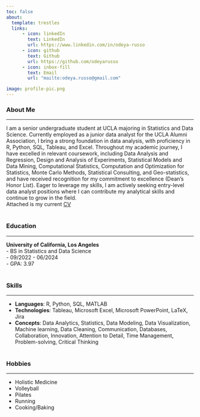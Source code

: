 ```yaml
---
toc: false
about:
  template: trestles
  links:
      - icon: linkedIn
        text: LinkedIn
        url: https://www.linkedin.com/in/odeya-russo
      - icon: github
        text: Github
        url: https://github.com/odeyarusso
      - icon: inbox-fill
        text: Email
        url: "mailto:odeya.russo@gmail.com"

image: profile-pic.png
---
```


### About Me
<hr>
I am a senior undergraduate student at UCLA majoring in Statistics and Data Science. Currently employed as a junior data analyst for the UCLA Alumni Association, I bring a strong foundation in data analysis, with proficiency in R, Python, SQL, Tableau, and Excel. Throughout my academic journey, I have excelled in relevant coursework, including Data Analysis and Regression, Design and Analysis of Experiments, Statistical Models and Data Mining, Computational Statistics, Computation and Optimization for Statistics, Monte Carlo Methods, Statistical Consulting, and Geo-statistics, and have received recognition for my commitment to excellence (Dean's Honor List). Eager to leverage my skills, I am actively seeking entry-level data analyst positions where I can contribute my analytical skills and continue to grow in the field.\
Attached is my current [CV](/docs/CV/cv.pdf "CV")
<br><br>

### **Education**
<hr>
**University of California, Los Angeles**\
- BS in Statistics and Data Science\
- 09/2022 - 06/2024\
- GPA: 3.97
<br><br>

### **Skills**
<hr>
- **Languages**: R, Python, SQL, MATLAB\
- **Technologies**: Tableau, Microsoft Excel, Microsoft PowerPoint, LaTeX, Jira\
- **Concepts**: Data Analytics, Statistics, Data Modeling, Data Visualization, Machine learning, Data Cleaning, Communication, Databases, Collaboration, Innovation, Attention to Detail, Time Management, Problem-solving, Critical Thinking
<br><br>

### **Hobbies**
<hr>
- Holistic Medicine\
- Volleyball\
- Pilates\
- Running\
- Cooking/Baking\
